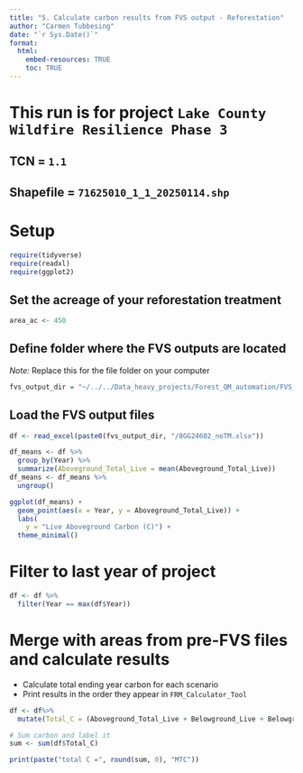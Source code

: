 ```yaml
---
title: "5. Calculate carbon results from FVS output - Reforestation"
author: "Carmen Tubbesing"
date: "`r Sys.Date()`"
format: 
  html:
    embed-resources: TRUE
    toc: TRUE
---
```


# This run is for project `Lake County Wildfire Resilience Phase 3`
## TCN = `1.1`
## Shapefile = `71625010_1_1_20250114.shp`

# Setup
```r
require(tidyverse)
require(readxl)
require(ggplot2)
```

## Set the acreage of your reforestation treatment
```r
area_ac <- 450
```

## Define folder where the FVS outputs are located
*Note:* Replace this for the file folder on your computer
```r
fvs_output_dir = "~/../../Data_heavy_projects/Forest_QM_automation/FVS_Output"
```

## Load the FVS output files
```r
df <- read_excel(paste0(fvs_output_dir, "/8GG24602_noTM.xlsx"))
```

```r
df_means <- df %>% 
  group_by(Year) %>% 
  summarize(Aboveground_Total_Live = mean(Aboveground_Total_Live)) 
df_means <- df_means %>% 
  ungroup()
```


```r
ggplot(df_means) +
  geom_point(aes(x = Year, y = Aboveground_Total_Live)) +
  labs(
    y = "Live Aboveground Carbon (C)") +
  theme_minimal()
```


# Filter to last year of project
```r
df <- df %>% 
  filter(Year == max(df$Year))
```

# Merge with areas from pre-FVS files and calculate results
-  Calculate total ending year carbon for each scenario
-  Print results in the order they appear in `FRM_Calculator_Tool`
```r
df <- df%>% 
  mutate(Total_C = (Aboveground_Total_Live + Belowground_Live + Belowground_Dead + Standing_Dead) * area_ac)

# Sum carbon and label it
sum <- sum(df$Total_C)

print(paste("total C =", round(sum, 0), "MTC"))
```

